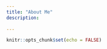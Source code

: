 ```yaml
---
title: "About Me"
description: 
  
---
```


```r
knitr::opts_chunk$set(echo = FALSE)
```

